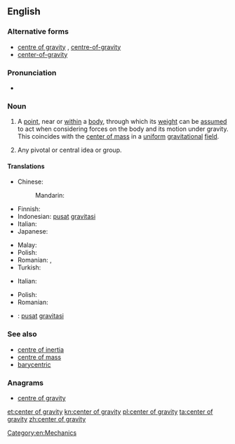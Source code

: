 {{wikipedia}}
==English==

===Alternative forms===
* [[centre of gravity]] {{qualifier|British and Canadian spelling}}, [[centre-of-gravity]] {{qualifier|attributive}}
* [[center-of-gravity]] {{qualifier|attributive}}

===Pronunciation===
* {{IPA|/ˌsen.tər əv ˈɡræv.ə.ti/}}

===Noun===
{{en-noun|head=[[center]] [[of]] [[gravity]]|centers of gravity}} {{term-context|American spelling|lang=en}}

# {{context|physics|lang=en}} A [[point]], near or [[within]] a [[body]], through which its [[weight]] can be [[assumed]] to act when considering forces on the body and its motion under gravity.  This coincides with the [[center of mass]] in a [[uniform]] [[gravitational]] [[field]].
# {{cx|metaphorical|lang=en}} Any pivotal or central idea or group.

====Translations====
{{trans-top|a point, near or within a body, at which the object's mass can be assumed to be concentrated}}
* Chinese:
*: Mandarin: {{t|cmn|重力中心|tr=zhònglì zhōngxīn|sc=Hani}}
* Finnish: {{t|fi|painopiste}}
* Indonesian: [[pusat]] [[gravitasi]]
* Italian: {{t+|it|baricentro|m}}
* Japanese: {{t+|ja|重心|tr=じゅうしん]], jūshin}}
{{trans-mid}}
* Malay: {{t|ms|pusat graviti}}
* Polish: {{t|pl|środek ciężkości}}
* Romanian: {{t|ro|centru de greutate|n}}, {{t|ro|centre de greutate|n-p}}
* Turkish: {{t+|tr|ağırlık merkezi}}
{{trans-bottom}}

{{trans-top|any pivotal or central idea or group}}
* Italian: {{t+|it|baricentro|m}}
{{trans-mid}}
* Polish: {{t|pl|środek ciężkości|m}}
* Romanian: {{t|ro|centru de greutate}}
{{trans-bottom}}

{{checktrans-top}}
* {{ttbc|id}}: [[pusat]] [[gravitasi]]
{{trans-mid}}
{{trans-bottom}}

===See also===
* [[centre of inertia]]
* [[centre of mass]]
* [[barycentric]]

===Anagrams===
* [[centre of gravity#English|centre of gravity]]

[[Category:en:Mechanics]]

[[et:center of gravity]]
[[kn:center of gravity]]
[[pl:center of gravity]]
[[ta:center of gravity]]
[[zh:center of gravity]]